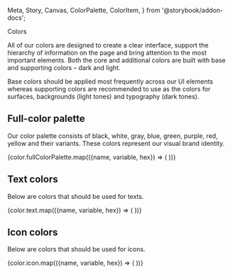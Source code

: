   Meta,
  Story,
  Canvas,
  ColorPalette,
  ColorItem,
} from '@storybook/addon-docs';

<Meta title="Foundation ✨/Colors" />

<PageHeader type="foundation">Colors</PageHeader>

All of our colors are designed to create a clear interface, support the hierarchy of information on the page and bring attention to the most important elements. Both the core and additional colors are built with base and supporting colors – dark and light.

Base colors should be applied most frequently across our UI elements whereas supporting colors are recommended to use as the colors for surfaces, backgrounds (light tones) and typography (dark tones).

## Full-color palette

Our color palette consists of black, white, gray, blue, green, purple, red, yellow and their variants. These colors represent our visual brand identity.

<ColorPalette>
  {color.fullColorPalette.map(({name, variable, hex}) => (
    <ColorItem
      key={name}
      title={name}
      subtitle={variable}
      colors={[`#${hex}`]}
    />
  ))}
</ColorPalette>

## Text colors

Below are colors that should be used for texts.

<ColorPalette>
  {color.text.map(({name, variable, hex}) => (
    <ColorItem
      key={name}
      title={name}
      subtitle={variable}
      colors={[`#${hex}`]}
    />
  ))}
</ColorPalette>

## Icon colors

Below are colors that should be used for icons.

<ColorPalette>
  {color.icon.map(({name, variable, hex}) => (
    <ColorItem
      key={name}
      title={name}
      subtitle={variable}
      colors={[`#${hex}`]}
    />
  ))}
</ColorPalette>
